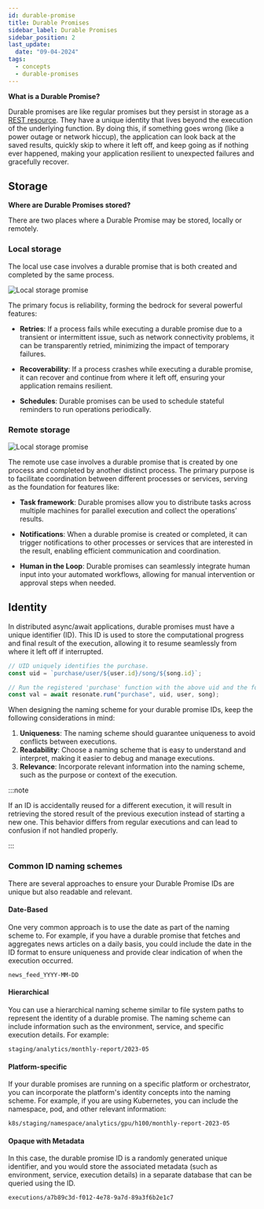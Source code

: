 ```yaml
---
id: durable-promise
title: Durable Promises
sidebar_label: Durable Promises
sidebar_position: 2
last_update:
  date: "09-04-2024"
tags:
  - concepts
  - durable-promises
---
```


**What is a Durable Promise?**

Durable promises are like regular promises but they persist in storage as a [REST resource](https://www.w3schools.in/restful-web-services/rest-resources#:~:text=What%20is%20The%20REST%20Resources,Text%20Files%2C%20Videos%2C%20etc.).
They have a unique identity that lives beyond the execution of the underlying function.
By doing this, if something goes wrong (like a power outage or network hiccup), the application can look back at the saved results, quickly skip to where it left off, and keep going as if nothing ever happened, making your application resilient to unexpected failures and gracefully recover.

## Storage

**Where are Durable Promises stored?**

There are two places where a Durable Promise may be stored, locally or remotely.

### Local storage

The local use case involves a durable promise that is both created and completed by the same process.

<div style={{ maxWidth: "800px", margin: "0 auto" }}>
  <img src="/img/local-storage-promise.svg" alt="Local storage promise" />
</div>

The primary focus is reliability, forming the bedrock for several powerful features:

- **Retries**: If a process fails while executing a durable promise due to a transient or intermittent issue, such as network connectivity problems, it can be transparently retried, minimizing the impact of temporary failures.

- **Recoverability**: If a process crashes while executing a durable promise, it can recover and continue from where it left off, ensuring your application remains resilient.

- **Schedules**: Durable promises can be used to schedule stateful reminders to run operations periodically.

### Remote storage


<div style={{ maxWidth: "800px", margin: "0 auto" }}>
  <img src="/img/remote-storage-promise.svg" alt="Local storage promise" />
</div>

The remote use case involves a durable promise that is created by one process and completed by another distinct process. The primary purpose is to facilitate coordination between different processes or services, serving as the foundation for features like:

- **Task framework**: Durable promises allow you to distribute tasks across multiple machines for parallel execution and collect the operations’ results.

- **Notifications**: When a durable promise is created or completed, it can trigger notifications to other processes or services that are interested in the result, enabling efficient communication and coordination.

- **Human in the Loop**: Durable promises can seamlessly integrate human input into your automated workflows, allowing for manual intervention or approval steps when needed.

## Identity

In distributed async/await applications, durable promises must have a unique identifier (ID).
This ID is used to store the computational progress and final result of the execution, allowing it to resume seamlessly from where it left off if interrupted.

```ts title="purchase.ts"
// UID uniquely identifies the purchase.
const uid = `purchase/user/${user.id}/song/${song.id}`;

// Run the registered 'purchase' function with the above uid and the following function arguments.
const val = await resonate.run("purchase", uid, user, song);
```

When designing the naming scheme for your durable promise IDs, keep the following considerations in mind:

1. **Uniqueness**: The naming scheme should guarantee uniqueness to avoid conflicts between executions.
2. **Readability**: Choose a naming scheme that is easy to understand and interpret, making it easier to debug and manage executions.
3. **Relevance**: Incorporate relevant information into the naming scheme, such as the purpose or context of the execution.

:::note

If an ID is accidentally reused for a different execution, it will result in retrieving the stored result of the previous execution instead of starting a new one.
This behavior differs from regular executions and can lead to confusion if not handled properly.

:::

### Common ID naming schemes

There are several approaches to ensure your Durable Promise IDs are unique but also readable and relevant.

#### Date-Based

One very common approach is to use the date as part of the naming scheme to. For example, if you have a durable promise that fetches and aggregates news articles on a daily basis, you could include the date in the ID format to ensure uniqueness and provide clear indication of when the execution occurred.

```
news_feed_YYYY-MM-DD
```

#### Hierarchical

You can use a hierarchical naming scheme similar to file system paths to represent the identity of a durable promise. The naming scheme can include information such as the environment, service, and specific execution details. For example:

```
staging/analytics/monthly-report/2023-05
```

#### Platform-specific

If your durable promises are running on a specific platform or orchestrator, you can incorporate the platform's identity concepts into the naming scheme. For example, if you are using Kubernetes, you can include the namespace, pod, and other relevant information:

```
k8s/staging/namespace/analytics/gpu/h100/monthly-report-2023-05
```

#### Opaque with Metadata

In this case, the durable promise ID is a randomly generated unique identifier, and you would store the associated metadata (such as environment, service, execution details) in a separate database that can be queried using the ID.

```
executions/a7b89c3d-f012-4e78-9a7d-89a3f6b2e1c7
```
